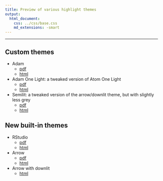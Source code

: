```yaml
---
title: Preview of various highlight themes
output:
  html_document:
    css: ../css/base.css
    md_extensions: -smart
---
```


---

## Custom themes

- Adam
  - [pdf](./adam.pdf)
  - [html](./adam.html)

- Adam One Light: a tweaked version of Atom One Light
  - [pdf](./adam_one_light.pdf)
  - [html](./adam_one_light.html)

- Semilit: a tweaked version of the arrow/downlit theme, but with slightly less grey
  - [pdf](./semilit.pdf)
  - [html](./semilit.html)
  
## New built-in themes

- RStudio
  - [pdf](./rstudio.pdf)
  - [html](./rstudio.html)
  
- Arrow
  - [pdf](./arrow.pdf)
  - [html](./arrow.html)
  
- Arrow with downlit
  - [html](./arrow_downlit.html)
